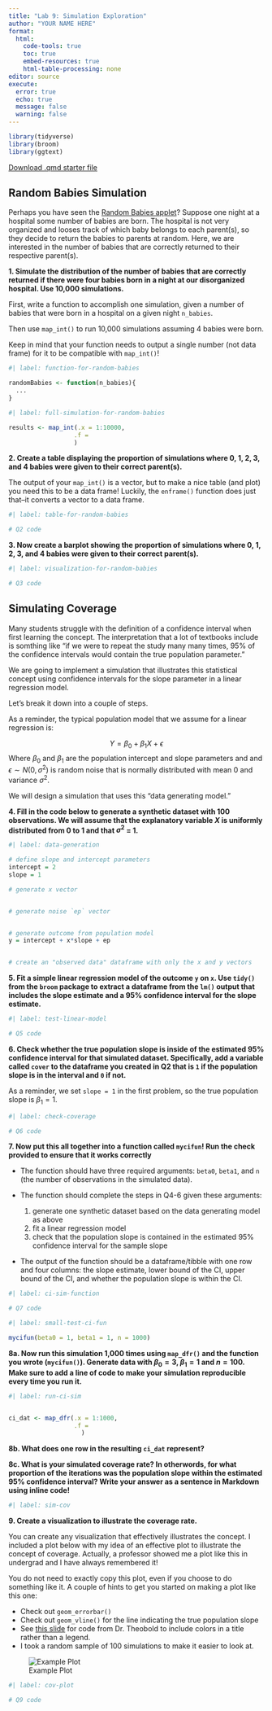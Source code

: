 ```yaml
---
title: "Lab 9: Simulation Exploration"
author: "YOUR NAME HERE"
format: 
  html:
    code-tools: true
    toc: true
    embed-resources: true
    html-table-processing: none
editor: source
execute: 
  error: true
  echo: true
  message: false
  warning: false
---
```


```r
library(tidyverse)
library(broom)
library(ggtext)
```

[Download .qmd starter file](LA9_simulation.qmd)

## Random Babies Simulation

Perhaps you have seen the [Random Babies applet](https://www.rossmanchance.com/applets/2021/randombabies/RandomBabies.html)? 
Suppose one night at a hospital some number of babies are born. The hospital is not very
organized and looses track of which baby belongs to each parent(s), so they 
decide to return the babies to parents at random. Here, we are interested in the
number of babies that are correctly returned to their respective parent(s).

**1. Simulate the distribution of the number of babies that are correctly returned if there were four babies born in a night at our disorganized hospital. Use 10,000 simulations.**

::: callout-tip
First, write a function to accomplish one simulation, given a number of babies that were born in a hospital on a given night `n_babies`. 

Then use `map_int()` to run 10,000 simulations assuming 4 babies were born. 

Keep in mind that your function needs to output a single number (not data frame) 
for it to be compatible with `map_int()`!
:::

```r
#| label: function-for-random-babies

randomBabies <- function(n_babies){
  ...
}
```

```r
#| label: full-simulation-for-random-babies

results <- map_int(.x = 1:10000,
                  .f = 
                  )
```

**2. Create a table displaying the proportion of simulations where 0, 1, 2, 3, and 4 babies were given to their correct parent(s).** 

::: callout-tip
The output of your `map_int()` is a vector, but to make a nice table (and plot) 
you need this to be a data frame! Luckily, the `enframe()` function does just 
that--it converts a vector to a data frame. 
:::

```r
#| label: table-for-random-babies

# Q2 code
```

**3. Now create a barplot showing the proportion of simulations where 0, 1, 2, 3, and 4 babies were given to their correct parent(s).** 


```r
#| label: visualization-for-random-babies

# Q3 code
```



## Simulating Coverage

Many students struggle with the definition of a confidence interval when first learning the concept. The interpretation that a lot of textbooks include is somthing like "if we were to repeat the study many many times, 95% of the confidence intervals would contain the true population parameter."

We are going to implement a simulation that illustrates this statistical concept using confidence intervals for the slope parameter in a linear regression model.

Let's break it down into a couple of steps.


As a reminder, the typical population model that we assume for a linear regression is:

$$Y = \beta_0 + \beta_1 X + \epsilon$$
Where $\beta_0$ and $\beta_1$ are the population intercept and slope parameters and and $\epsilon \sim N(0, \sigma^2)$ is random noise that is normally distributed with mean 0 and variance $\sigma^2$.


We will design a simulation that uses this "data generating model."

**4. Fill in the code below to generate a synthetic dataset with 100 observations. We will assume that the explanatory variable $X$ is uniformly distributed from 0 to 1 and that $\sigma^2$ = 1.**

```r
#| label: data-generation

# define slope and intercept parameters
intercept = 2
slope = 1

# generate x vector


# generate noise `ep` vector


# generate outcome from population model
y = intercept + x*slope + ep


# create an "observed data" dataframe with only the x and y vectors

```

**5. Fit a simple linear regression model of the outcome `y` on `x`. Use `tidy()` from the `broom` package to extract a dataframe from the `lm()` output that includes the slope estimate and a 95% confidence interval for the slope estimate.**

```r
#| label: test-linear-model

# Q5 code
```


**6. Check whether the true population slope is inside of the estimated 95% confidence interval for that simulated dataset. Specifically, add a variable called `cover` to the dataframe you created in Q2 that is `1` if the population slope is in the interval and `0` if not.**  

::: callout-tip
As a reminder, we set `slope = 1` in the first problem, so the true population slope is $\beta_1 = 1$.
:::

```r
#| label: check-coverage

# Q6 code
```

**7. Now put this all together into a function called `mycifun`! Run the check provided to ensure that it works correctly**

- The function should have three required arguments: `beta0`, `beta1`, and `n` (the number of observations in the simulated data). 
- The function should complete the steps in Q4-6 given these arguments:
  
  1. generate one synthetic dataset based on the data generating model as above
  2. fit a linear regression model
  3. check that the population slope is contained in the estimated 95% confidence interval for the sample slope
  
- The output of the function should be a dataframe/tibble with one row and four columns: the slope estimate, lower bound of the CI, upper bound of the CI, and whether the population slope is within the CI.

```r
#| label: ci-sim-function

# Q7 code
```

```r
#| label: small-test-ci-fun

mycifun(beta0 = 1, beta1 = 1, n = 1000)
```


**8a. Now run this simulation  1,000 times using `map_dfr()` and the function you wrote (`mycifun()`). Generate data with $\beta_0 = 3$, $\beta_1 = 1$ and $n = 100$. Make sure to add a line of code to make your simulation reproducible every time you run it.** 

```r
#| label: run-ci-sim


ci_dat <- map_dfr(.x = 1:1000,
                  .f = 
                    )
```

**8b. What does one row in the resulting `ci_dat` represent?**



**8c. What is your simulated coverage rate? In otherwords, for what proportion of the iterations was the population slope within the estimated 95% confidence interval? Write your answer as a sentence in Markdown using inline code!**

```r
#| label: sim-cov


```


**9. Create a visualization to illustrate the coverage rate.**

You can create any visualization that effectively illustrates the concept. I included a plot below with my idea of an effective plot to illustrate the concept of coverage. Actually, a professor showed me a plot like this in undergrad and I have always remembered it! 

:::callout-tip
You do not need to exactly copy this plot, even if you choose to do something like it.  A couple of hints to get you started on making a plot like this one:

- Check out `geom_errorbar()`
- Check out `geom_vline()` for the line indicating the true population slope
- See [this slide](https://atheobold.github.io/groupworthy-data-science/slides/week-8/iteration-part-2.html#/could-you-remove-your-legend-1) for code from Dr. Theobold to include colors in a title rather than a legend.
- I took a random sample of 100 simulations to make it easier to look at.
:::

![Example Plot](ci_plot.png)

```r
#| label: cov-plot

# Q9 code
```


